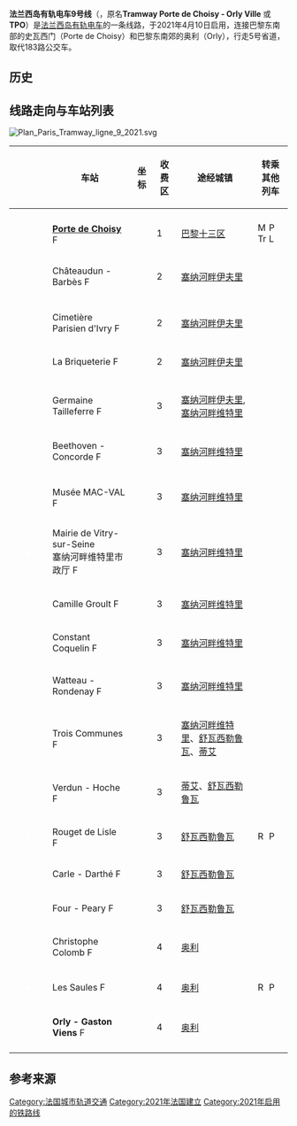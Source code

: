 {{Infobox rail line
| name           = 有轨电车9号线
| color          = #6e6e00
| logo           = [[File:Tramway-T.svg|30px]] [[File:Logo_Paris_tram_ligne9.svg|30px]]
| logo_width     = 
| logo_alt       = 
| image          = Citadis 405 n°907 à Porte de Choisy par Cramos.JPG
| image_width    = 300px
| image_alt      = 
| caption        = 
| stations       = 19个<ref name=ficheidfm>{{Cite web|language=fr|format=pdf|url=https://www.iledefrance-mobilites.fr/wp-content/uploads/2017/11/FP-2018_Tram-9_MEL.pdf|title=Fiche projet : Tram 9 Porte de Choisy > Orly-Gaston Viens|author=Île-de-France Mobilités|date=|access-date=30 January 2019|archive-date=2020-10-02|archive-url=https://web.archive.org/web/20201002193748/https://www.iledefrance-mobilites.fr/wp-content/uploads/2017/11/FP-2018_Tram-9_MEL.pdf|dead-url=no}}</ref>
| start          = [[史瓦西门站|史瓦西门站]]
| end            = [[奥利_(马恩河谷省)|奥利]]
| owner          = 
| operator       = [[凯奥雷斯|凯奥雷斯]]
| ridership2     = 
| open           = 2021年4月10日
| close          = 
| stock          = 24辆[[阿尔斯通Citadis|阿尔斯通Citadis]]<ref name=objectif2020>{{Cite web|language=fr|url=http://www.leparisien.fr/val-de-marne-94/objectif-2020-pour-le-t9-le-second-tramway-du-val-de-marne-16-01-2018-7503897.php|title=Objectif 2020 pour le T9, le second tramway du Val-de-Marne|date=16 January 2018|access-date=30 January 2019|archive-date=2020-11-17|archive-url=https://web.archive.org/web/20201117040958/https://www.leparisien.fr/val-de-marne-94/objectif-2020-pour-le-t9-le-second-tramway-du-val-de-marne-16-01-2018-7503897.php|dead-url=no}}</ref>
| linelength_km  = 10.3<ref name=ficheidfm />
| gauge          = {{RailGauge|1435mm|allk=on}}
| speed_km/h     = 
| elevation_m    = 
| website        = 
| type           = [[有轨电车|有轨电车]]
| system         = [[法兰西岛有轨电车|法兰西岛有轨电车]]
| status         = 营运中
| map            = [[File:Paris_Tramway_Ligne_9_tracé_réel_2020.svg|frameless]]
| map_name       = 
| map_state      = collapsed
}}

'''法兰西岛有轨电车9号线'''（{{lang-fr|Ligne 9 du tramway d'Île-de-France}}，原名'''Tramway Porte de Choisy - Orly Ville''' 或 '''TPO'''）是[[法兰西岛有轨电车|法兰西岛有轨电车]]的一条线路，于2021年4月10日启用，连接巴黎东南部的史瓦西门（Porte de Choisy）和巴黎东南郊的奥利（Orly），行走5号省道，取代183路公交车。

==历史==

==线路走向与车站列表==
[[File:Plan_Paris_Tramway_ligne_9_2021.svg|left]]
{{clr|left}}
{| cellspacing=0 cellpadding=3 border="0" style="border: 1px solid #999; background-color:#FFFFFF; text-align: center"
|- bgcolor="#CCCCCC"
! !! !! !! 车站 !! 坐标 !! 收费区 !! 途经城镇 !! 转乘其他列车
|-
|- bgcolor="#efefef"
| bgcolor="#ffffff"|  || bgcolor="#1cafc9" |{{white|'''■'''}} || bgcolor="#ffffff"| 
| '''[[史瓦西門站|Porte de Choisy]]''' [[Image:Feature_accessible.svg|16px]]
| style="font-size:xx-small" | {{coord|48.819962|2.364758|region:FR_type:landmark_scale:5000|format=dms|display=inline|name=Porte de Choisy}}
| 1
| [[巴黎十三区|巴黎十三区]]
| align=left | [[File:Metro-M.svg|16x16px]] [[File:Paris_m_7_jms.svg|16x16px]]<br/>[[File:Tramway-T.svg|16x16px]] [[File:Logo_Paris_tram_ligne3a.svg|16x16px]]
|-
| bgcolor="#ffffff"|  || bgcolor="#1cafc9" |{{white|•}} || bgcolor="#ffffff"| 
| Châteaudun - Barbès [[Image:Feature_accessible.svg|16px]]
| style="font-size:xx-small" | {{coord|48.815427|2.368368|region:FR_type:landmark_scale:5000|format=dms|display=inline|name=Châteaudun - Barbès}}
| 2
| [[塞纳河畔伊夫里|塞纳河畔伊夫里]]
| align=left |
|-
|- bgcolor="#efefef"
| bgcolor="#ffffff"|  || bgcolor="#1cafc9" |{{white|•}} || bgcolor="#ffffff"| 
| Cimetière Parisien d'Ivry [[Image:Feature_accessible.svg|16px]]
| style="font-size:xx-small" | {{coord|48.812597|2.370514|region:FR_type:landmark_scale:5000|format=dms|display=inline|name=Cimetière Parisien d'Ivry}}
| 2
| [[塞纳河畔伊夫里|塞纳河畔伊夫里]]
| align=left |
|-
| bgcolor="#ffffff"|  || bgcolor="#1cafc9" |{{white|•}} || bgcolor="#ffffff"| 
| La Briqueterie [[Image:Feature_accessible.svg|16px]]
| style="font-size:xx-small" | {{coord|48.807482|2.374741|region:FR_type:landmark_scale:5000|format=dms|display=inline|name=La Briqueterie}}
| 2
| [[塞纳河畔伊夫里|塞纳河畔伊夫里]]
| align=left |
|-
|- bgcolor="#efefef"
| bgcolor="#ffffff"|  || bgcolor="#1cafc9" |{{white|•}} || bgcolor="#ffffff"| 
| Germaine Tailleferre [[Image:Feature_accessible.svg|16px]]
| style="font-size:xx-small" | {{coord|48.803422|2.377761|region:FR_type:landmark_scale:5000|format=dms|display=inline|name=Germaine Tailleferre}}
| 3
| [[塞纳河畔伊夫里|塞纳河畔伊夫里]], [[塞纳河畔维特里|塞纳河畔维特里]]
| align=left |
|-
| bgcolor="#ffffff"|  || bgcolor="#1cafc9" |{{white|•}} || bgcolor="#ffffff"| 
| Beethoven - Concorde [[Image:Feature_accessible.svg|16px]]
| style="font-size:xx-small" | {{coord|48.799974|2.380621|region:FR_type:landmark_scale:5000|format=dms|display=inline|name=Beethoven - Concorde}}
| 3
| [[塞纳河畔维特里|塞纳河畔维特里]]
| align=left |
|-
|- bgcolor="#efefef"
| bgcolor="#ffffff"|  || bgcolor="#1cafc9" |{{white|•}} || bgcolor="#ffffff"| 
| Musée MAC-VAL [[Image:Feature_accessible.svg|16px]]
| style="font-size:xx-small" | {{coord|48.792899|2.386242|region:FR_type:landmark_scale:5000|format=dms|display=inline|name=Musée MAC-VAL}}
| 3
| [[塞纳河畔维特里|塞纳河畔维特里]]
| align=left |
|-
| bgcolor="#ffffff"|  || bgcolor="#1cafc9" |<span style="color: white; font-size: x-large">•</span> || bgcolor="#ffffff"| 
| Mairie de Vitry-sur-Seine <br/>塞纳河畔维特里市政厅 [[Image:Feature_accessible.svg|16px]]
| style="font-size:xx-small" | {{coord|48.789694|2.38885|region:FR_type:landmark_scale:5000|format=dms|display=inline|name=塞纳河畔维特里市政厅}}
| 3
| [[塞纳河畔维特里|塞纳河畔维特里]]
| align=left |
|- bgcolor="#efefef"
| bgcolor="#ffffff"|  || bgcolor="#1cafc9" |{{white|•}} || bgcolor="#ffffff"| 
| Camille Groult [[Image:Feature_accessible.svg|16px]]
| style="font-size:xx-small" | {{coord|48.78564|2.392015|region:FR_type:landmark_scale:5000|format=dms|display=inline|name=Camille Groult}}
| 3
| [[塞纳河畔维特里|塞纳河畔维特里]]
| align=left |
|-
| bgcolor="#ffffff"|  || bgcolor="#1cafc9" |{{white|•}} || bgcolor="#ffffff"| 
| Constant Coquelin [[Image:Feature_accessible.svg|16px]]
| style="font-size:xx-small" | {{coord|48.782123|2.394434|region:FR_type:landmark_scale:5000|format=dms|display=inline|name=Constant Coquelin}}
| 3
| [[塞纳河畔维特里|塞纳河畔维特里]]
| align=left |
|- bgcolor="#efefef"
| bgcolor="#ffffff"|  || bgcolor="#1cafc9" |{{white|•}} || bgcolor="#ffffff"| 
| Watteau - Rondenay [[Image:Feature_accessible.svg|16px]]
| style="font-size:xx-small" | {{coord|48.77821|2.39652|region:FR_type:landmark_scale:5000|format=dms|display=inline|name=Watteau - Rondenay}}
| 3
| [[塞纳河畔维特里|塞纳河畔维特里]]
| align=left |
|-
| bgcolor="#ffffff"|  || bgcolor="#1cafc9" |{{white|•}} || bgcolor="#ffffff"| 
| Trois Communes [[Image:Feature_accessible.svg|16px]]
| style="font-size:xx-small" | {{coord|48.77304|2.39949|region:FR_type:landmark_scale:5000|format=dms|display=inline|name=Trois Communes}}
| 3
| [[塞纳河畔维特里|塞纳河畔维特里]]、[[舒瓦西勒鲁瓦|舒瓦西勒鲁瓦]]、[[蒂艾|蒂艾]]
| align=left |
|- bgcolor="#efefef"
| bgcolor="#ffffff"|  || bgcolor="#1cafc9" |{{white|•}} || bgcolor="#ffffff"| 
| Verdun - Hoche [[Image:Feature_accessible.svg|16px]]
| style="font-size:xx-small" | {{coord|48.766338|2.404169|region:FR_type:landmark_scale:5000|format=dms|display=inline|name=Verdun - Hoche}}
| 3
| [[蒂艾|蒂艾]]、[[舒瓦西勒鲁瓦|舒瓦西勒鲁瓦]]
| align=left |
|-
| bgcolor="#ffffff"|  || bgcolor="#1cafc9" |<span style="color: white; font-size: x-large">•</span> || bgcolor="#ffffff"| 
| Rouget de Lisle [[Image:Feature_accessible.svg|16px]]
| style="font-size:xx-small" | {{coord|48.763898|2.405832|region:FR_type:landmark_scale:5000|format=dms|display=inline|name=Rouget de Lisle}}
| 3
| [[舒瓦西勒鲁瓦|舒瓦西勒鲁瓦]]
| align=left | [[File:RER.svg|16x16px]] [[File:Paris_rer_C_jms.svg|16x16px]]
|- bgcolor="#efefef"
| bgcolor="#ffffff"|  || bgcolor="#1cafc9" |{{white|•}} || bgcolor="#ffffff"| 
| Carle - Darthé [[Image:Feature_accessible.svg|16px]]
| style="font-size:xx-small" | {{coord|48.759273|2.408847|region:FR_type:landmark_scale:5000|format=dms|display=inline|name=Carle - Darthé}}
| 3
| [[舒瓦西勒鲁瓦|舒瓦西勒鲁瓦]]
| align=left |
|-
| bgcolor="#ffffff"|  || bgcolor="#1cafc9" |{{white|•}} || bgcolor="#ffffff"| 
| Four - Peary [[Image:Feature_accessible.svg|16px]]
| style="font-size:xx-small" | {{coord|48.754916|2.411658|region:FR_type:landmark_scale:5000|format=dms|display=inline|name=Four - Peary}}
| 3
| [[舒瓦西勒鲁瓦|舒瓦西勒鲁瓦]]
| align=left |
|- bgcolor="#efefef"
| bgcolor="#ffffff"|  || bgcolor="#1cafc9" |{{white|•}} || bgcolor="#ffffff"| 
| Christophe Colomb [[Image:Feature_accessible.svg|16px]]
| style="font-size:xx-small" | {{coord|48.75211|2.41703|region:FR_type:landmark_scale:5000|format=dms|display=inline|name=Christophe Colomb}}
| 4
| [[奥利_(马恩河谷省)|奥利]]
| align=left |
|-
| bgcolor="#ffffff"|  || bgcolor="#1cafc9" |<span style="color: white; font-size: x-large">•</span> || bgcolor="#ffffff"| 
| Les Saules [[Image:Feature_accessible.svg|16px]]
| style="font-size:xx-small" | {{coord|48.74688|2.41595|region:FR_type:landmark_scale:5000|format=dms|display=inline|name=Les Saules}}
| 4
| [[奥利_(马恩河谷省)|奥利]]
| align=left | [[File:RER.svg|16x16px]] [[File:Paris_rer_C_jms.svg|16x16px]]
|- bgcolor="#efefef"
| bgcolor="#ffffff"|  || bgcolor="#1cafc9" |{{white|'''■'''}} || bgcolor="#ffffff"| 
| '''Orly - Gaston Viens''' [[Image:Feature_accessible.svg|16px]]
| style="font-size:xx-small" | {{coord|48.745019|2.4086|region:FR_type:landmark_scale:5000|format=dms|display=inline|name=Orly - Gaston Viens}}
| 4
| [[奥利_(马恩河谷省)|奥利]]
| align=left |
|- bgcolor="#efefef"
|}

==参考来源==
{{reflist}}

{{Infobox Paris Network generic}}

[[Category:法国城市轨道交通|Category:法国城市轨道交通]]
[[Category:2021年法国建立|Category:2021年法国建立]]
[[Category:2021年启用的铁路线|Category:2021年启用的铁路线]]
